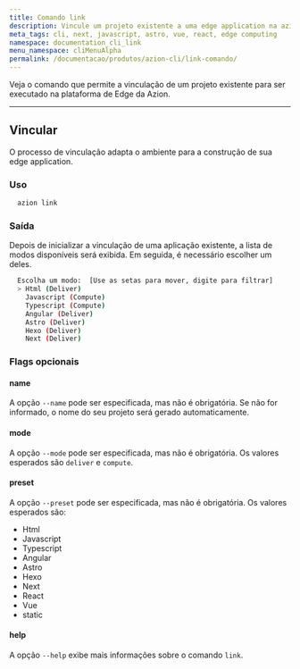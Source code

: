 ```yaml
---
title: Comando link
description: Vincule um projeto existente a uma edge application na azion.
meta_tags: cli, next, javascript, astro, vue, react, edge computing
namespace: documentation_cli_link
menu_namespace: cliMenuAlpha
permalink: /documentacao/produtos/azion-cli/link-comando/
---
```


Veja o comando que permite a vinculação de um projeto existente para ser executado na plataforma de Edge da Azion.

---

## Vincular

O processo de vinculação adapta o ambiente para a construção de sua edge application.

### Uso

```sh
  azion link
```

### Saída 

Depois de inicializar a vinculação de uma aplicação existente, a lista de modos disponíveis será exibida. Em seguida, é necessário escolher um deles.

```sh 
  Escolha um modo:  [Use as setas para mover, digite para filtrar]
  > Html (Deliver)
    Javascript (Compute)
    Typescript (Compute)
    Angular (Deliver)
    Astro (Deliver)
    Hexo (Deliver)
    Next (Deliver)
```

### Flags opcionais

#### name

A opção `--name` pode ser especificada, mas não é obrigatória. Se não for informado, o nome do seu projeto será gerado automaticamente.

#### mode

A opção `--mode` pode ser especificada, mas não é obrigatória. Os valores esperados são `deliver` e `compute`.

#### preset

A opção `--preset` pode ser especificada, mas não é obrigatória. Os valores esperados são:

- Html
- Javascript
- Typescript
- Angular
- Astro
- Hexo
- Next 
- React
- Vue
- static

#### help

A opção `--help` exibe mais informações sobre o comando `link`.
